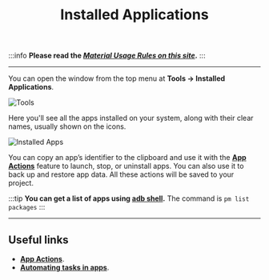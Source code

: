 ﻿---
sidebar_position: 1
title: Installed Applications
description: All the apps installed on your system.
---
:::info **Please read the [*Material Usage Rules on this site*](../Disclaimer).**
:::
_______________________________________________
You can open the window from the top menu at **Tools → Installed Applications**.

![Tools](./assets/Installed_App_pic1.png)

Here you'll see all the apps installed on your system, along with their clear names, usually shown on the icons.

![Installed Apps](./assets/Installed_App_pic2.png)

You can copy an app’s identifier to the clipboard and use it with the [**App Actions**](../Android/ProLite/App) feature to launch, stop, or uninstall apps. You can also use it to back up and restore app data. All these actions will be saved to your project.

:::tip **You can get a list of apps using [adb shell](../Android/ProLite/ADB_Shell#adb-shell).**
The command is `pm list packages`
:::
_______________________________________________  
## Useful links   
- [**App Actions**](../Android/ProLite/App).  
- [**Automating tasks in apps**](../get-started/apps).